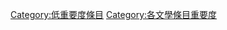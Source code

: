 {{empty category}}
{{catmore1|[[Wikipedia:文学专题|Wikipedia:文学专题]]}}
{{cat importance | topic=文学 | importance= }}
{{CategoryTOC}}

[[Category:低重要度條目|Category:低重要度條目]]
[[Category:各文學條目重要度|Category:各文學條目重要度]]